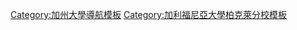 {{Navbox
| name = University of California, Berkeley
| title = {{colored link|white|加利福尼亞大學柏克萊分校}}
| basestyle = <!-- ***NOTE*** Academic colors different than athletic colors http://brand.ucla.edu/brand/digital/brand-colors/ {{CollegePrimaryStyle}} is for sports colors***-->background:#003262; color:#FFFFFF; {{box-shadow border|a|#FDB515|2px}}
| state = {{{state<includeonly>|collapsed</includeonly>}}}
| bodyclass = hlist

| above = '''位于'''[[伯克利 (加利福尼亞州)|加利福尼亞州伯克利]]

| below =
* '''建校''': 1868年
| image = <!-- 檔案不存在 [[File:SGateCampCrop.jpg|65px]] ，可從英文維基百科取得 -->

| group1 = 學術單位
| list1 =
* [[UC Berkeley College of Chemistry|College of Chemistry]]
* {{le|工程学院|UC Berkeley College of Engineering}}
* [[UC Berkeley College of Environmental Design|College of Environmental Design]]
* [[UC Berkeley College of Letters and Science|College of Letters and Science]]
* [[UC Berkeley College of Natural Resources|College of Natural Resources]]
* [[Goldman School of Public Policy]]
* [[Haas School of Business]]
* [[UC Berkeley Graduate School of Education|School of Education]]
* [[UC Berkeley School of Information|School of Information]]
* [[UC Berkeley Graduate School of Journalism|School of Journalism]]
* [[加州大学伯克利分校法学院|法學院]]
* [[UC Berkeley School of Optometry|School of Optometry]]
* [[UC Berkeley School of Public Health|School of Public Health]]
* [[UC Berkeley School of Social Welfare|School of Social Welfare]]
| group2 = 競技項目
| list2 = {{Navbox|subgroup
  | basestyle = background:#003262; color:#FFFFFF; {{box-shadow border|a|#FDB515|2px}}
  | group1 = 秩序項目
  | list1 =
* [[加利福尼亞金熊]]
** [[California Golden Bears baseball|Baseball]]
** [[California Golden Bears men's basketball|Men's basketball]]
** [[California Golden Bears women's basketball|Women's basketball]]
** [[California Golden Bears football|Football]]
** [[California Golden Bears rugby|Rugby]] 
** [[California Golden Bears softball|Softball]]
** [[California Golden Bears women's volleyball|Volleyball]]

  | group2 = 競爭對手
  | list2 = 
* [[史丹佛大學]]
** [[Big Game (American football)|Big Game]]
* [[加利福尼亚大学洛杉矶分校]](UCLA)
** [[California–UCLA football rivalry|Rivalry]]

   | group3 = 文化展現
   | list3 =
* [[Oski (mascot)|Oski]]
* "[[The Play (Stanford vs. California)|The Play]]"
}}

| group3 = [[柏克萊加州大學校園|{{color|white|大學校園}}]]
| list3 =
 {{Navbox|subgroup
 | basestyle = background:#003262; color:#FFFFFF; {{box-shadow border|a|#FDB515|2px}}

 | group1 = 學術建築
 | list1 =
* [[Bancroft Library]]
* [[California Hall]]
* [[Campbell Hall (UC Berkeley)|Campbell Hall]]
* [[柏克萊加州大學總圖書館]]
* [[Dwinelle Hall]]
* [[Etcheverry Hall]]
* [[Evans Hall (UC Berkeley)|Evans Hall]]
* [[Gilman Hall]]
* [[Hearst Memorial Mining Building]]
* [[Jacobs Institute for Design Innovation]]
* [[LeConte Hall]]
* [[Leuschner Observatory]]
* [[Moffitt Library]]
* [[South Hall (UC Berkeley)|South Hall]]
* [[Wheeler Hall]]

 | group2 = 地標建築
 | list2 =
* [[Berkeley Art Museum and Pacific Film Archive|Berkeley Art Museum]]
* [[University of California Botanical Garden|Botanical Garden]] and [[Julia Morgan Hall]]
* [[Lawrence Hall of Science]]
* [[Sather Gate]]
* [[萨瑟塔]]
* [[Sproul Plaza]]

 | group3 = 學生活動
 | list3 =
* [[Hearst Greek Theatre]]
* [[California Memorial Stadium|Memorial Stadium]]
* [[Edwards Stadium]]
* [[Senior Hall (Berkeley, California)|Senior Hall]]
* [[Zellerbach Hall]]
* [[Haas Pavilion]]
* [[Tightwad Hill]]
* [[Evans Diamond]]

 | group4 = 宿舍建築
 | list4 =
* [[鲍尔斯堂]]
* [[International House Berkeley|International House]]
* [[Stern Hall (Berkeley)|Stern Hall]]
* [[University of California, Berkeley student housing|Student housing]]
* [[University House, Berkeley|University House]]
 }}

| group4 = 研究單位
| list4 =
* [[Research centers and laboratories at the University of California, Berkeley|Laboratories]]
* [[Institute of Governmental Studies]]
* [[Helen Wills Neuroscience Institute]]
* [[Renewable and Appropriate Energy Laboratory]]

| group5 = 組織團隊
| list5 =
* [[Associated Students of the University of California|ASUC]]
* [[Bear Transit]]
* [[University of California Marching Band|Marching Band]]
* ''[[The Daily Californian]]''
* [[University of California Jazz Ensembles|Jazz Ensembles]]
* [[Berkeley Student Cooperative]]
* [[KALX]]
* [[CalTV]]
* [[University of California Men's Octet|Men's Octet]]
* [[California Golden Overtones]]
* [[Berkeley Student Food Collective|Food Collective]]
* [[Order of the Golden Bear]]
* [[Pioneers in Engineering]]
* [[Berkeley Forum]]
* [[California Pelican (magazine)|''California Pelican'']]
* ''[[Heuristic Squelch]]''
* [[UC Berkeley Symphony Orchestra]]

| group6 = 相關主題
| list6 =
* [[加利福尼亚大学伯克利分校校友列表]]
* [[柏克萊加州大學教師列表]]
* [[List of Nobel laureates affiliated with the University of California, Berkeley|Nobel laureates]]
* [[History of the University of California, Berkeley|History]]
* [[Caltopia]]
* [[言论自由运动]]
* [[Occupy the Farm]]
* [[Graduate Theological Union]]
}}<noinclude>
{{collapsible option}}
[[Category:加州大學導航模板]]
[[Category:加利福尼亞大學柏克萊分校模板]]
</noinclude>